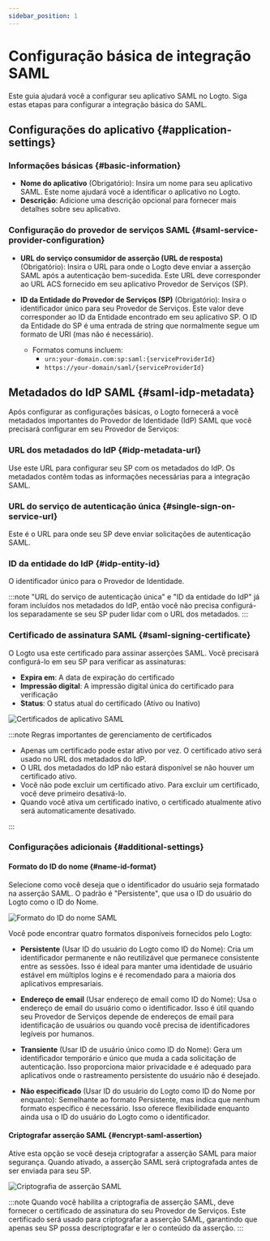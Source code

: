 ```yaml
---
sidebar_position: 1
---
```


# Configuração básica de integração SAML

Este guia ajudará você a configurar seu aplicativo SAML no Logto. Siga estas etapas para configurar a integração básica do SAML.

## Configurações do aplicativo \{#application-settings}

### Informações básicas \{#basic-information}

- **Nome do aplicativo** (Obrigatório): Insira um nome para seu aplicativo SAML. Este nome ajudará você a identificar o aplicativo no Logto.
- **Descrição**: Adicione uma descrição opcional para fornecer mais detalhes sobre seu aplicativo.

### Configuração do provedor de serviços SAML \{#saml-service-provider-configuration}

- **URL do serviço consumidor de asserção (URL de resposta)** (Obrigatório): Insira o URL para onde o Logto deve enviar a asserção SAML após a autenticação bem-sucedida. Este URL deve corresponder ao URL ACS fornecido em seu aplicativo Provedor de Serviços (SP).

- **ID da Entidade do Provedor de Serviços (SP)** (Obrigatório): Insira o identificador único para seu Provedor de Serviços. Este valor deve corresponder ao ID da Entidade encontrado em seu aplicativo SP. O ID da Entidade do SP é uma entrada de string que normalmente segue um formato de URI (mas não é necessário).
  - Formatos comuns incluem:
    - `urn:your-domain.com:sp:saml:{serviceProviderId}`
    - `https://your-domain/saml/{serviceProviderId}`

## Metadados do IdP SAML \{#saml-idp-metadata}

Após configurar as configurações básicas, o Logto fornecerá a você metadados importantes do Provedor de Identidade (IdP) SAML que você precisará configurar em seu Provedor de Serviços:

### URL dos metadados do IdP \{#idp-metadata-url}

Use este URL para configurar seu SP com os metadados do IdP. Os metadados contêm todas as informações necessárias para a integração SAML.

### URL do serviço de autenticação única \{#single-sign-on-service-url}

Este é o URL para onde seu SP deve enviar solicitações de autenticação SAML.

### ID da entidade do IdP \{#idp-entity-id}

O identificador único para o Provedor de Identidade.

:::note
"URL do serviço de autenticação única" e "ID da entidade do IdP" já foram incluídos nos metadados do IdP, então você não precisa configurá-los separadamente se seu SP puder lidar com o URL dos metadados.
:::

### Certificado de assinatura SAML \{#saml-signing-certificate}

O Logto usa este certificado para assinar asserções SAML. Você precisará configurá-lo em seu SP para verificar as assinaturas:

- **Expira em**: A data de expiração do certificado
- **Impressão digital**: A impressão digital única do certificado para verificação
- **Status**: O status atual do certificado (Ativo ou Inativo)

![Certificados de aplicativo SAML](./assets/certificates.png)

:::note Regras importantes de gerenciamento de certificados

- Apenas um certificado pode estar ativo por vez. O certificado ativo será usado no URL dos metadados do IdP.
- O URL dos metadados do IdP não estará disponível se não houver um certificado ativo.
- Você não pode excluir um certificado ativo. Para excluir um certificado, você deve primeiro desativá-lo.
- Quando você ativa um certificado inativo, o certificado atualmente ativo será automaticamente desativado.

:::

### Configurações adicionais \{#additional-settings}

#### Formato do ID do nome \{#name-id-format}

Selecione como você deseja que o identificador do usuário seja formatado na asserção SAML. O padrão é "Persistente", que usa o ID do usuário do Logto como o ID do Nome.

![Formato do ID do nome SAML](./assets/name-id-format.png)

Você pode encontrar quatro formatos disponíveis fornecidos pelo Logto:

- **Persistente** (Usar ID do usuário do Logto como ID do Nome): Cria um identificador permanente e não reutilizável que permanece consistente entre as sessões. Isso é ideal para manter uma identidade de usuário estável em múltiplos logins e é recomendado para a maioria dos aplicativos empresariais.

- **Endereço de email** (Usar endereço de email como ID do Nome): Usa o endereço de email do usuário como o identificador. Isso é útil quando seu Provedor de Serviços depende de endereços de email para identificação de usuários ou quando você precisa de identificadores legíveis por humanos.

- **Transiente** (Usar ID de usuário único como ID do Nome): Gera um identificador temporário e único que muda a cada solicitação de autenticação. Isso proporciona maior privacidade e é adequado para aplicativos onde o rastreamento persistente do usuário não é desejado.

- **Não especificado** (Usar ID do usuário do Logto como ID do Nome por enquanto): Semelhante ao formato Persistente, mas indica que nenhum formato específico é necessário. Isso oferece flexibilidade enquanto ainda usa o ID do usuário do Logto como o identificador.

#### Criptografar asserção SAML \{#encrypt-saml-assertion}

Ative esta opção se você deseja criptografar a asserção SAML para maior segurança. Quando ativado, a asserção SAML será criptografada antes de ser enviada para seu SP.

![Criptografia de asserção SAML](./assets/encryption.png)

:::note
Quando você habilita a criptografia de asserção SAML, deve fornecer o certificado de assinatura do seu Provedor de Serviços. Este certificado será usado para criptografar a asserção SAML, garantindo que apenas seu SP possa descriptografar e ler o conteúdo da asserção.
:::
